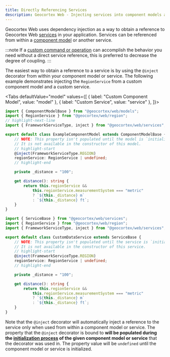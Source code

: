 ```yaml
---
title: Directly Referencing Services
description: Geocortex Web - Injecting services into component models and other services.
---
```



Geocortex Web uses dependency injection as a way to obtain a reference to Geocortex Web [services](sdk-services-overview.mdx) in your application. Services can be referenced from within a [component model](sdk-component-reference.mdx#models) or another service.

:::note
If a [custom command or operation](sdk-services-commands-operations.mdx#implementing-commands-and-operations) can accomplish the behavior you need without a direct service reference, this is preferred to decrease the degree of coupling.
:::

The easiest way to obtain a reference to a service is by using the `@inject` decorator from within your component model or service. The following example demonstrates injecting the `RegionService` from a custom component model and a custom service.

<Tabs
  defaultValue="model"
  values={[
    { label: "Custom Component Model", value: "model" },
    { label: "Custom Service", value: "service" },
  ]}>
<TabItem value="model">

```ts
import { ComponentModelBase } from "@geocortex/web/models";
import { RegionService } from "@geocortex/web/region";
// highlight-next-line
import { FrameworkServiceType, inject } from "@geocortex/web/services";

export default class ExampleComponentModel extends ComponentModelBase {
    // NOTE: This property isn't populated until the model is `initialized`.
    // It is not available in the constructor of this model.
    // highlight-start
    @inject(FrameworkServiceType.REGION)
    regionService: RegionService | undefined;
    // highlight-end

    private _distance = "100";

    get distance(): string {
        return this.regionService &&
            this.regionService.measurementSystem === "metric"
            ? `${this._distance} m`
            : `${this._distance} ft`;
    }
}
```

</TabItem>
<TabItem value="service">

```ts
import { ServiceBase } from "@geocortex/web/services";
import { RegionService } from "@geocortex/web/region";
import { FrameworkServiceType, inject } from "@geocortex/web/services";

export default class CustomDataService extends ServiceBase {
    // NOTE: This property isn't populated until the service is `initialized`.
    // It is not available in the constructor of this service.
    // highlight-start
    @inject(FrameworkServiceType.REGION)
    regionService: RegionService | undefined;
    // highlight-end

    private _distance = "100";

    get distance(): string {
        return this.regionService &&
            this.regionService.measurementSystem === "metric"
            ? `${this._distance} m`
            : `${this._distance} ft`;
    }
}
```

</TabItem>
</Tabs>

Note that the `@inject` decorator will automatically inject a reference to the service only when used from within a component model or service. The property that the `@inject` decorator is bound to **will be populated during the [initialization process](sdk-component-reference.mdx#initialization-and-teardown) of the given component model or service** that the decorator was used in. The property value will be `undefined` until the component model or service is initialized.
